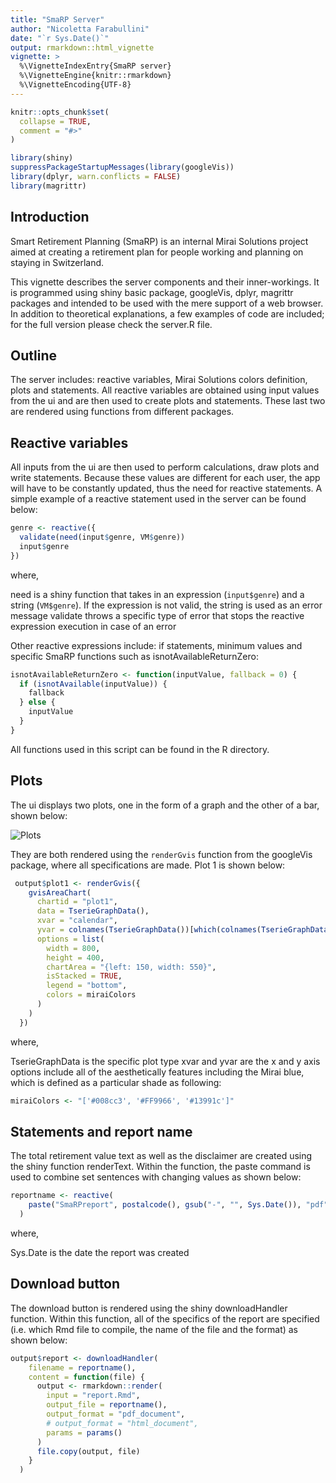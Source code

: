 ```yaml
---
title: "SmaRP Server"
author: "Nicoletta Farabullini"
date: "`r Sys.Date()`"
output: rmarkdown::html_vignette
vignette: >
  %\VignetteIndexEntry{SmaRP server}
  %\VignetteEngine{knitr::rmarkdown}
  %\VignetteEncoding{UTF-8}
---
```


```r
knitr::opts_chunk$set(
  collapse = TRUE,
  comment = "#>"
)

library(shiny)
suppressPackageStartupMessages(library(googleVis))
library(dplyr, warn.conflicts = FALSE)
library(magrittr)
```
## Introduction

Smart Retirement Planning (SmaRP) is an internal Mirai Solutions project aimed at creating a retirement plan for people working and planning on staying in Switzerland. 

This vignette describes the server components and their inner-workings. It is programmed using shiny basic package, googleVis, dplyr, magrittr packages and intended to be used with the mere support of a web browser. In addition to theoretical explanations, a few examples of code are included; for the full version please check the server.R file.  

## Outline

The server includes: reactive variables, Mirai Solutions colors definition, plots and statements. All reactive variables are obtained using input values from the ui and are then used to create plots and statements. These last two are rendered using functions from different packages.

## Reactive variables 

All inputs from the ui are then used to perform calculations, draw plots and write statements. Because these values are different for each user, the app will have to be constantly updated, thus the need for reactive statements. A simple example of a reactive statement used in the server can be found below:

```r
genre <- reactive({
  validate(need(input$genre, VM$genre))
  input$genre
})
```
where,

need is a shiny function that takes in an expression (`input$genre`) and a string (`VM$genre`). If the expression is not valid, the string is used as an error message
validate throws a specific type of error that stops the reactive expression execution in case of an error

Other reactive expressions include: if statements, minimum values and specific SmaRP functions such as isnotAvailableReturnZero:

```r
isnotAvailableReturnZero <- function(inputValue, fallback = 0) {
  if (isnotAvailable(inputValue)) {
    fallback
  } else {
    inputValue
  }
}
```
All functions used in this script can be found in the R directory. 

## Plots

The ui displays two plots, one in the form of a graph and the other of a bar, shown below:

![](plots.png "Plots")

They are both rendered using the `renderGvis` function from the googleVis package, where all specifications are made. Plot 1 is shown below:

```r
 output$plot1 <- renderGvis({
    gvisAreaChart(
      chartid = "plot1",
      data = TserieGraphData(),
      xvar = "calendar",
      yvar = colnames(TserieGraphData())[which(colnames(TserieGraphData()) != "calendar")],
      options = list(
        width = 800,
        height = 400,
        chartArea = "{left: 150, width: 550}",
        isStacked = TRUE,
        legend = "bottom",
        colors = miraiColors
      )
    )
  })
```
where,

TserieGraphData is the specific  plot type 
xvar and yvar are the x and y axis
options include all of the aesthetically features including the Mirai blue, which is defined as a particular shade as following:

```r
miraiColors <- "['#008cc3', '#FF9966', '#13991c']"
```

## Statements and report name

The total retirement value text as well as the disclaimer are created using the shiny function renderText. Within the function, the paste command is used to combine set sentences with changing values as shown below:

```r
reportname <- reactive(
    paste("SmaRPreport", postalcode(), gsub("-", "", Sys.Date()), "pdf", sep= ".")
  )
```

where,

Sys.Date is the date the report was created

## Download button

The download button is rendered using the shiny downloadHandler function. Within this function, all of the specifics of the report are specified (i.e. which Rmd file to compile, the name of the file and the format) as shown below:

```r
output$report <- downloadHandler(
    filename = reportname(),
    content = function(file) {
      output <- rmarkdown::render(
        input = "report.Rmd",
        output_file = reportname(),
        output_format = "pdf_document",
        # output_format = "html_document",
        params = params()
      )
      file.copy(output, file)
    }
  )
```
